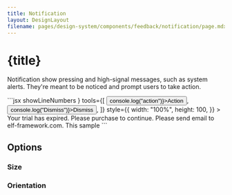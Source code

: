 ```yaml
---
title: Notification
layout: DesignLayout
filename: pages/design-system/components/feedback/notification/page.mdx
---
```



# {title}

Notification show pressing and high-signal messages, such as system alerts. They're meant to be noticed and prompt users to take action.


<MainView />



<CodeView>
  <CodeViewItem title="Sapa">
```jsx showLineNumbers
<Notification
    icon={<InfoOutlined />}
    tools={[
        <Button onClick={() => console.log("action")}>Action</Button>,
        <Button onClick={() => console.log("Dismiss")}>Dismiss</Button>,
    ]}
    style={{
        width: "100%",
        height: 100,
    }}
>
    Your trial has expired. Please purchase to continue. Please send email
    to elf-framework.com. This sample
</Notification>
```
  </CodeViewItem>
</CodeView>


## Options 


### Size




### Orientation

